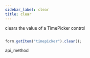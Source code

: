 ```yaml
---
sidebar_label: clear
title: clear
---
```



          


<Short>
 clears the value of a TimePicker control






</Short>


~~~js

form.getItem("timepicker").clear();


~~~
 api_method

<Descr>





</Descr>

